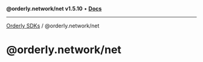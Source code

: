 **@orderly.network/net v1.5.10** • [**Docs**](/sdks/tech-doc/@orderly.network/net/globals)

***

[Orderly SDKs](/sdks/tech-doc/packages) / @orderly.network/net

# @orderly.network/net
